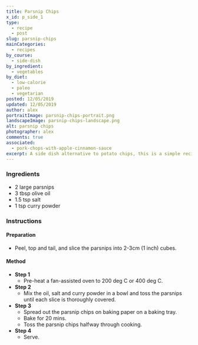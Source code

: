 ```yaml
---
title: Parsnip Chips
x_id: p_side_1
type:
  - recipe
  - post
slug: parsnip-chips
mainCategories: 
  - recipes
by_course:
  - side-dish
by_ingredient:
  - vegetables
by_diet:
  - low-calorie
  - paleo
  - vegetarian
posted: 12/05/2019
updated: 12/05/2019
author: alex
portraitImage: parsnip-chips-portrait.png
landscapeImage: parsnip-chips-landscape.png
alt: parsnip chips
photographer: alex
comments: true
associated:
  - pork-chops-with-apple-cinnamon-sauce
excerpt: A side dish alternative to potato chips, this is a simple recipe with parsnips and a bit of curry powder.
---
```


<Ingredients>

### Ingredients
    
  - 2 large parsnips
  - 3 tbsp olive oil
  - 1.5 tsp salt
  - 1 tsp curry powder

</Ingredients>

<Instructions>

### Instructions

#### Preparation

  - Peel, top and tail, and slice the parsnips into 2-3cm (1 inch) cubes.

#### Method

  - **Step 1**
    - Pre-heat a fan-assisted oven to 200 deg C or 400 deg C.
  - **Step 2**
    - Mix the oil, salt and curry powder in a bowl and toss the parsnips until each slice is thoroughly covered.
  - **Step 3**
    - Spread out the parsnip chips on baking paper on a baking tray.
    - Bake for 20 mins.
    - Toss the parsnip chips halfway through cooking.
  - **Step 4**
    - Serve.

</Instructions>



